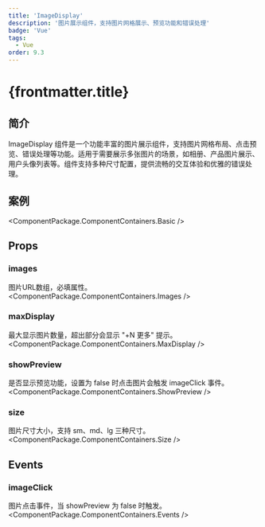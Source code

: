 ```yaml
---
title: 'ImageDisplay'
description: '图片展示组件，支持图片网格展示、预览功能和错误处理'
badge: 'Vue'
tags:
  - Vue
order: 9.3
---
```



# {frontmatter.title}

## 简介

ImageDisplay 组件是一个功能丰富的图片展示组件，支持图片网格布局、点击预览、错误处理等功能。适用于需要展示多张图片的场景，如相册、产品图片展示、用户头像列表等。组件支持多种尺寸配置，提供流畅的交互体验和优雅的错误处理。

## 案例

<ComponentPackage.ComponentContainers.Basic />

## Props

### images
图片URL数组，必填属性。
<ComponentPackage.ComponentContainers.Images />

### maxDisplay
最大显示图片数量，超出部分会显示 "+N 更多" 提示。
<ComponentPackage.ComponentContainers.MaxDisplay />

### showPreview
是否显示预览功能，设置为 false 时点击图片会触发 imageClick 事件。
<ComponentPackage.ComponentContainers.ShowPreview />

### size
图片尺寸大小，支持 sm、md、lg 三种尺寸。
<ComponentPackage.ComponentContainers.Size />

## Events

### imageClick
图片点击事件，当 showPreview 为 false 时触发。
<ComponentPackage.ComponentContainers.Events />
